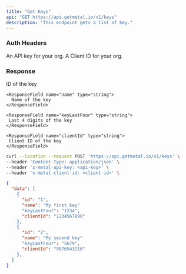 ```yaml
---
title: "Get Keys"
api: "GET https://api.getmetal.io/v1/keys"
description: "This endpoint gets a list of key."
---
```


### Auth Headers

<ParamField required header="x-metal-api-key" type="string">
  An API key for your org.
</ParamField>

<ParamField required header="x-metal-client-id" type="string">
  A Client ID for your org.
</ParamField>

### Response

<ResponseField name="data" type="Key Array">
  <Expandable title="properties">
    <ResponseField name="id" type="string">
      ID of the key
    </ResponseField>

    <ResponseField name="name" type="string">
      Name of the key
    </ResponseField>

    <ResponseField name="keyLastFour" type="string">
     Last 4 digits of the key
    </ResponseField>

    <ResponseField name="clientId" type="string">
     Client ID of the key
    </ResponseField>

  </Expandable>
</ResponseField>

<RequestExample>

```bash Example Request
curl --location --request POST 'https://api.getmetal.io/v1/keys' \
--header 'Content-Type: application/json' \
--header 'x-metal-api-key: <api-key>' \
--header 'x-metal-client-id: <client-id>' \
```

</RequestExample>

<ResponseExample>

```json Response
{
  "data": [
    {
      "id": "1",
      "name": "My first key"
      "keyLastFour": "1234",
      "clientId": "1234567890"
    },
    {
      "id": "2",
      "name": "My second key"
      "keyLastFour": "5679",
      "clientId": "9876543210"
    },
  ]
}
```

</ResponseExample>
